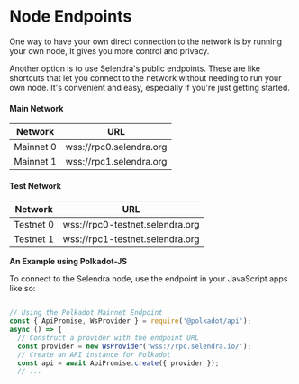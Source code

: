 # Node Endpoints

One way to have your own direct connection to the network is by running your own node, It gives you more control and privacy.

Another option is to use Selendra's public endpoints. These are like shortcuts that let you connect to the network without needing to run your own node. It's convenient and easy, especially if you're just getting started.

#### Main Network

| **Network** | **URL**                 |
| ----------- | ----------------------- |
| Mainnet 0   | wss://rpc0.selendra.org |
| Mainnet 1   | wss://rpc1.selendra.org |

#### Test Network

| **Network** | **URL**                         |
| ----------- | ------------------------------- |
| Testnet 0   | wss://rpc0-testnet.selendra.org |
| Testnet 1   | wss://rpc1-testnet.selendra.org |

**An Example using Polkadot-JS**

To connect to the Selendra node, use the endpoint in your JavaScript apps like so:

```javascript

// Using the Polkadot Mainnet Endpoint
const { ApiPromise, WsProvider } = require('@polkadot/api');
async () => {
  // Construct a provider with the endpoint URL
  const provider = new WsProvider('wss://rpc.selendra.io/');
  // Create an API instance for Polkadot
  const api = await ApiPromise.create({ provider });
  // ...

```
